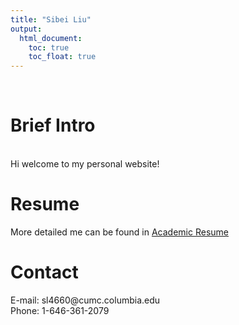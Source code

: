 ```yaml
---
title: "Sibei Liu"
output: 
  html_document:
    toc: true
    toc_float: true
---
```

\


# Brief Intro
\
Hi welcome to my personal website! 

# Resume 

More detailed me can be found in [Academic Resume](resume.html)

# Contact

E-mail: sl4660@cumc.columbia.edu  
Phone: 1-646-361-2079
